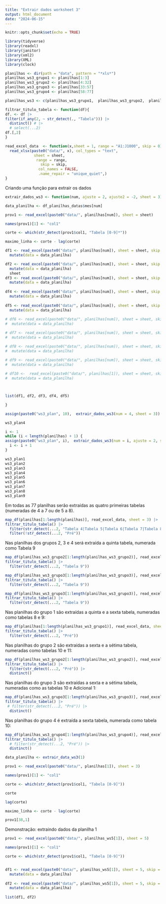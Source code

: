 ```yaml
---
title: "Extrair dados worksheet 3"
output: html_document
date: "2024-06-15"
---
```


```r
knitr::opts_chunk$set(echo = TRUE)
```

```r
library(tidyverse)
library(readxl)
library(janitor)
library(xml2)
library(XML)
library(clock)
```

```r
planilhas <- dir(path = "data", pattern = "*xls*")
planilhas_ws3_grupo1 <- planilhas[1:3]
planilhas_ws3_grupo2 <- planilhas[4:32]
planilhas_ws3_grupo3 <- planilhas[33:57]
planilhas_ws3_grupo4 <- planilhas[58:77]

planilhas_ws3 <- c(planilhas_ws3_grupo1,  planilhas_ws3_grupo2,  planilhas_ws3_grupo3, planilhas_ws3_grupo4)
```

```r
filtrar_titulo_tabela <- function(df){
df. <- df |> 
filter(if_any(2, ~ str_detect(., "Tabela"))) |> 
  distinct() # |> 
  # select(...2)  
df.[,2]  
}

read_excel_data  <- function(x,sheet = 1, range = "A1:J1000", skip = 0){
  read_xlsx(paste0("data/", x), col_types = "text",
             sheet = sheet,
              range = range,
                skip = skip,
               col_names = FALSE,
               .name_repair = "unique_quiet",)
}
```



Criando uma função para extrair os dados

```r

extrair_dados_ws3 <- function(num, ajuste = 2, ajuste2 = -2, sheet = 3){

data_planilha <- df_planilhas_datas$mes[num]

prov1 <- read_excel(paste0("data/", planilhas[num]), sheet = sheet)

names(prov1)[1] <- "col1"

corte <- which(str_detect(prov1$col1, "Tabela [0-9]*"))

maximo_linha <- corte - lag(corte)

df1 <- read_excel(paste0("data/", planilhas[num]), sheet = sheet, skip = corte[1] + ajuste, n_max = maximo_linha[2] + ajuste2) |> 
  mutate(data = data_planilha) 

df2 <- read_excel(paste0("data/", planilhas[num]), sheet = sheet, skip = corte[1 + 1] + ajuste, n_max = maximo_linha[3] + ajuste2) |> 
  mutate(data = data_planilha)
  sheet
df3 <- read_excel(paste0("data/", planilhas[num]), sheet = sheet, skip = corte[1 + 2] + ajuste, n_max = maximo_linha[4] + ajuste2) |> 
  mutate(data = data_planilha)
  
df4 <- read_excel(paste0("data/", planilhas[num]), sheet = sheet, skip = corte[1 + 3] + ajuste, n_max = maximo_linha[5] + ajuste2) |> 
  mutate(data = data_planilha)  
  
df5 <- read_excel(paste0("data/", planilhas[num]), sheet = sheet, skip = corte[1 + 4] + ajuste, n_max = maximo_linha[6] + ajuste2) |> 
  mutate(data = data_planilha)    
  
# df6 <- read_excel(paste0("data/", planilhas[num]), sheet = sheet, skip = corte[1 + 5] + ajuste, n_max = maximo_linha[7] + ajuste2) |> 
#  mutate(data = data_planilha)

# df7 <- read_excel(paste0("data/", planilhas[num]), sheet = sheet, skip = corte[1 + 6] + ajuste, n_max = maximo_linha[8] + ajuste2) |> 
#  mutate(data = data_planilha)

# df8 <- read_excel(paste0("data/", planilhas[num]), sheet = sheet, skip = corte[1 + 7] + ajuste, n_max = maximo_linha[9] + ajuste2) |> 
#  mutate(data = data_planilha)

# df9 <- read_excel(paste0("data/", planilhas[num]), sheet = sheet, skip = corte[1 + 8] + ajuste, n_max = maximo_linha[10] + ajuste2) |> 
#  mutate(data = data_planilha)
  
# df10 <-  read_excel(paste0("data/", planilhas[1]), sheet = sheet, skip = corte[1+9] + ajuste) |> 
#  mutate(data = data_planilha)



list(df1, df2, df3, df4, df5)

}

```


```r
assign(paste0("ws3_plan", 10),  extrair_dados_ws3(num = 4, sheet = 3))

ws3_plan4
```


```r

i <- 1
while (i < length(planilhas) + 1) {
assign(paste0("ws3_plan", i),  extrair_dados_ws3(num = i, ajuste = 2, sheet = 3))  
  i <- i + 1
}

```

```r
ws3_plan1
ws3_plan2
ws3_plan3
ws3_plan4
ws3_plan5
ws3_plan6
ws3_plan7
ws3_plan8
ws3_plan9


```


Em todas as 77 planilhas serão extraídas as quatro primeiras tabelas (numeradas de 4 a 7 ou de 5 a 8).

```r
map_df(planilhas[1:length(planilhas)], read_excel_data, sheet = 3) |> 
filtrar_titulo_tabela() |> 
  filter(str_detect(...2, "Tabela 4|Tabela 5|Tabela 6|Tabela 7|Tabela 8")) |> 
  filter(!str_detect(...2, "Pré"))
```

Nas planilhas dos grupos 2, 3 e 4 será extraída a quinta tabela, numerada como Tabela 9 
```r
map_df(planilhas_ws3_grupo2[1:length(planilhas_ws3_grupo2)], read_excel_data, sheet = 3) |> 
filtrar_titulo_tabela() |> 
  filter(str_detect(...2, "Tabela 9")) 

map_df(planilhas_ws3_grupo3[1:length(planilhas_ws3_grupo3)], read_excel_data, sheet = 3) |> 
filtrar_titulo_tabela() |> 
  filter(str_detect(...2, "Tabela 9")) 

map_df(planilhas_ws3_grupo3[1:length(planilhas_ws3_grupo3)], read_excel_data, sheet = 3) |> 
filtrar_titulo_tabela() |> 
  filter(str_detect(...2, "Tabela 9")) 

```

Nas planilhas do grupo 1 são extraídas a quinta e a sexta tabela, numeradas como tabelas 8 e 9:
```r
map_df(planilhas[1:length(planilhas_ws3_grupo1)], read_excel_data, sheet = 3) |>
filtrar_titulo_tabela() |> 
  filter(str_detect(...2, "Pré"))
```
Nas planilhas do grupo 2 são extraídas a sexta e a sétima tabela, numeradas como tabelas 10 e 11:


```r
map_df(planilhas_ws3_grupo2[1:length(planilhas_ws3_grupo2)], read_excel_data, sheet = 3) |>
filtrar_titulo_tabela() |> 
  filter(str_detect(...2, "Pré")) |> 
  distinct()
```
Nas planilhas do grupo 3 são extraídas a sexta e a sétima tabela, numeradas como as tabelas 10 e Adicional 1:
```r
map_df(planilhas_ws3_grupo3[1:length(planilhas_ws3_grupo3)], read_excel_data, sheet = 3) |>
filtrar_titulo_tabela() |> 
 # filter(str_detect(...2, "Pré")) |> 
  distinct()
```

Nas planilhas do grupo 4 é extraída a sexta tabela, numerada como tabela 10:
```r
map_df(planilhas_ws3_grupo4[1:length(planilhas_ws3_grupo4)], read_excel_data, sheet = 3) |>
filtrar_titulo_tabela() |> 
  # filter(str_detect(...2, "Pré")) |> 
  distinct()
```



```r
data_planilha <- extrair_data_ws3(1)
```

```r
prov1 <- read_excel(paste0("data/", planilhas[1]), sheet = 3)

names(prov1)[1] <- "col1"

corte <- which(str_detect(prov1$col1, "Tabela [0-9]"))

corte

lag(corte)

maximo_linha <- corte - lag(corte)
```
```r
prov1[38,1]
```






Demonstração: extraindo dados da planilha 1
```r
prov1 <- read_excel(paste0("data/", planilhas_ws5[1]), sheet = 5)

names(prov1)[1] <- "col1"

corte <- which(str_detect(prov1$col1, "Tabela [0-9]"))


df1 <- read_excel(paste0("data/", planilhas_ws5[1]), sheet = 5, skip = corte[1] + 2, n_max = corte[1 + 1]) |> 
  mutate(data = data_planilha)
         
df2 <- read_excel(paste0("data/", planilhas_ws5[1]), sheet = 5, skip = corte[2] + 2) |> 
  mutate(data = data_planilha)
  
list(df1, df2)
```

